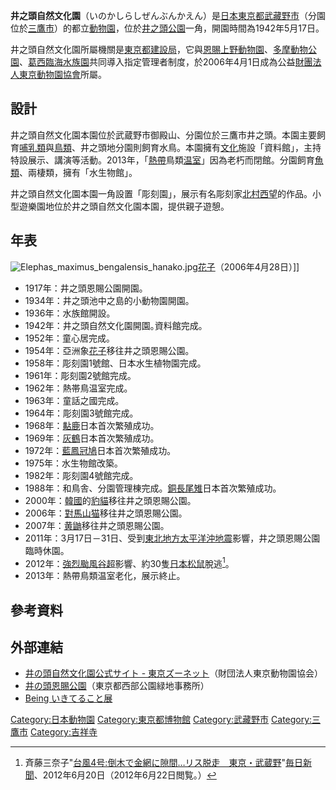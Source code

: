 {{Infobox
| above = 井之頭自然文化園
| image = [[File:Inokasira-sizen-bunkaen.jpg|250px]]
| caption = 井之頭自然文化園
| header10 = 
| label11 = 所在地
| data11 = [[日本|日本]][[東京都|東京都]][[三鷹市|三鷹市]]、[[武藏野市|武藏野市]]
| label12 = 面積
| data12 = 115,500 m²
| label13 = 開園日
| data13 = 1942年5月17日
| label14 = 管理者
| data14 = 公益[[財團法人|財團法人]][[東京動物園協會|東京動物園協會]]
| label15 = 地址
| data15 = 〒180-0005　[[東京都|東京都]][[武藏野市|武藏野市]][[御殿山_(武藏野市)|御殿山]]1-17-16
}}

'''井之頭自然文化園'''（いのかしらしぜんぶんかえん）是[[日本|日本]][[東京都|東京都]][[武藏野市|武藏野市]]（分園位於[[三鷹市|三鷹市]]）的都立[[動物園|動物園]]，位於[[井之頭公園|井之頭公園]]一角，開園時間為1942年5月17日。

井之頭自然文化園所屬機關是[[東京都建設局|東京都建設局]]，它與[[恩賜上野動物園|恩賜上野動物園]]、[[多摩動物公園|多摩動物公園]]、[[葛西臨海水族園|葛西臨海水族園]]共同導入指定管理者制度，於2006年4月1日成為公益[[財團法人|財團法人]][[東京動物園協會|東京動物園協會]]所屬。

==設計==
井之頭自然文化園本園位於武蔵野市御殿山、分園位於三鷹市井之頭。本園主要飼育[[哺乳類|哺乳類]]與[[鳥類|鳥類]]、井之頭地分園則飼育水鳥。本園擁有[[文化|文化]]施設「資料館」，主持特設展示、講演等活動。2013年，「[[熱帶|熱帶]]鳥類[[温室|温室]]」因為老朽而閉館。分園飼育[[魚類|魚類]]、兩棲類，擁有「水生物館」。

井之頭自然文化園本園一角設置「彫刻園」，展示有名彫刻家[[北村西望|北村西望]]的作品。小型遊樂園地位於井之頭自然文化園本園，提供親子遊憩。

==年表==
[[File:Elephas_maximus_bengalensis_hanako.jpg|thumb]][[花子_(象)|花子]]（2006年4月28日）]]

*1917年：井之頭恩賜公園開園｡
*1934年：井之頭池中之島的小動物園開園｡
*1936年：水族館開設｡
*1942年：井之頭自然文化園開園｡資料館完成｡
*1952年：童心居完成｡
*1954年：亞洲象[[花子_(象)|花子]]移往井之頭恩賜公園｡
*1958年：彫刻園1號館、日本水生植物園完成｡
*1961年：彫刻園2號館完成｡
*1962年：熱帯鳥温室完成｡
*1963年：童話之國完成｡
*1964年：彫刻園3號館完成｡
*1968年：[[黇鹿|黇鹿]]日本首次繁殖成功。
*1969年：[[灰鶴|灰鶴]]日本首次繁殖成功。
*1972年：[[藍鳳冠鳩|藍鳳冠鳩]]日本首次繁殖成功｡
*1975年：水生物館改築｡
*1982年：彫刻園4號館完成｡
*1988年：和鳥舎、分園管理棟完成。[[銅長尾雉|銅長尾雉]]日本首次繁殖成功｡
*2000年：[[韓國|韓國]]的[[豹貓|豹貓]]移往井之頭恩賜公園｡
*2006年：[[對馬山猫|對馬山猫]]移往井之頭恩賜公園｡
*2007年：[[黄鼬|黄鼬]]移往井之頭恩賜公園｡
*2011年：3月17日－31日、受到[[東北地方太平洋沖地震|東北地方太平洋沖地震]]影響，井之頭恩賜公園臨時休園。
*2012年：[[強烈颱風谷超_(2012年)|強烈颱風谷超]]影響、約30隻[[日本松鼠|日本松鼠]]脫逃<ref>斉藤三奈子"[https://archive.is/20120710090441/mainichi.jp/select/news/20120621k0000m040068000c.html 台風4号:倒木で金網に隙間…リス脱走　東京・武蔵野]"[[毎日新聞|毎日新聞]]、2012年6月20日（2012年6月22日閲覧。）</ref>。
*2013年：熱帶鳥類温室老化，展示終止。

== 參考資料 ==
{{Reflist}}

== 外部連結 ==
*[http://www.tokyo-zoo.net/zoo/ino/ 井の頭自然文化園公式サイト - 東京ズーネット]{{Wayback|url=http://www.tokyo-zoo.net/zoo/ino/ |date=20201101121534 }}（財団法人東京動物園協会）
*[http://www.kensetsu.metro.tokyo.jp/seibuk/inokashira/index.html  井の頭恩賜公園]{{Wayback|url=http://www.kensetsu.metro.tokyo.jp/seibuk/inokashira/index.html |date=20170702015223 }}（東京都西部公園緑地事務所）
*[https://web.archive.org/web/20120728195333/http://being.inokashira-zoo.jp/index.html Being いきてること展]

{{東京都立公園}}
{{日本动物园}}
{{Authority control}}

{{DEFAULTSORT:Inokashira Sizen Bunkaen}}
[[Category:日本動物園|Category:日本動物園]]
[[Category:東京都博物館|Category:東京都博物館]]
[[Category:武藏野市|Category:武藏野市]]
[[Category:三鷹市|Category:三鷹市]]
[[Category:吉祥寺|Category:吉祥寺]]